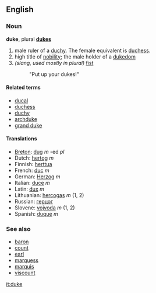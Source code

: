 ==English==
=== Noun ===
'''duke''', plural '''[[dukes]]'''

# male ruler of a [[duchy]].  The female equivalent is [[duchess]].
# high title of [[nobility]]; the male holder of a [[dukedom]]
# ''(slang, used mostly in plural)'' [[fist]]
#: "Put up your dukes!"

====Related terms====
*[[ducal]]
*[[duchess]]
*[[duchy]]
*[[archduke]]
*[[grand duke]]

====Translations====
*[[Breton]]: [[dug]] ''m'' -ed ''pl''
*Dutch: [[hertog]] ''m''
*Finnish: [[herttua]]
*French: [[duc]] ''m''
*German: [[Herzog]] ''m''
*Italian: [[duce]] ''m''
*Latin: [[dux]] ''m''
*Lithuanian: [[hercogas]] ''m'' (1, 2)
*Russian: [[герцог]]
*Slovene: [[vojvoda]] ''m'' (1, 2)
*Spanish: [[duque]] ''m''

===See also===
*[[baron]]
*[[count]]
*[[earl]]
*[[marquess]]
*[[marquis]]
*[[viscount]]

<!-- was this vandalism?
===Verb===
'''to duke'''
#: ''(slang)'' to fuck in the ass.
-->

[[it:duke]]
